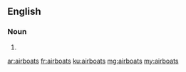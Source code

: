 ==English==

===Noun===
{{head|en|noun plural form}}

# {{plural of|airboat|lang=en}}

[[ar:airboats]]
[[fr:airboats]]
[[ku:airboats]]
[[mg:airboats]]
[[my:airboats]]